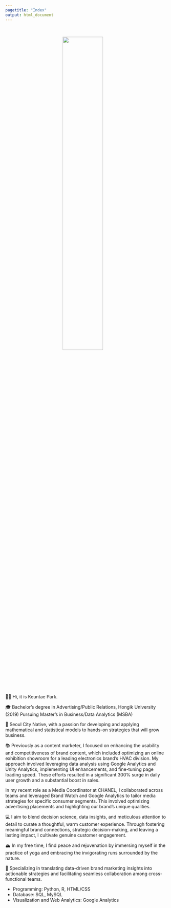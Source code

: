 ```yaml
---
pagetitle: "Index"
output: html_document
---
```


<link rel="stylesheet" href="styles.css" type="text/css">
<link rel="stylesheet" href="site_libs/academicons-1.9.1/css/academicons.min.css"/>

<br>

<p align="center">
<img src="images/profile_pic.jpg" style="width:50%; border:0px solid; margin-right: 20px" align="center">
</p>
<br>

<br><br><br>
👋🏽 Hi, it is Keuntae Park.

🎓 Bachelor's degree in Advertising/Public Relations, Hongik University (2019)
   Pursuing Master's in Business/Data Analytics (MSBA)

🌇 Seoul City Native, with a passion for developing and applying mathematical and statistical models to hands-on strategies that will grow business.

📚 Previously as a content marketer, I focused on enhancing the usability and competitiveness of brand content, which included optimizing an online exhibition showroom for a leading electronics brand's HVAC division. My approach involved leveraging data analysis using Google Analytics and Unity Analytics, implementing UI enhancements, and fine-tuning page loading speed. These efforts resulted in a significant 300% surge in daily user growth and a substantial boost in sales.

In my recent role as a Media Coordinator at CHANEL, I collaborated across teams and leveraged Brand Watch and Google Analytics to tailor media strategies for specific consumer segments. This involved optimizing advertising placements and highlighting our brand's unique qualities.

💻 I aim to blend decision science, data insights, and meticulous attention to detail to curate a thoughtful, warm customer experience. Through fostering meaningful brand connections, strategic decision-making, and leaving a lasting impact, I cultivate genuine customer engagement.

🏔 In my free time, I find peace and rejuvenation by immersing myself in the practice of yoga and embracing the invigorating runs surrounded by the nature.

💪 Specializing in translating data-driven brand marketing insights into actionable strategies and facilitating seamless collaboration among cross-functional teams.

+ Programming: Python, R, HTML/CSS
+ Database: SQL, MySQL
+ Visualization and Web Analytics: Google Analytics